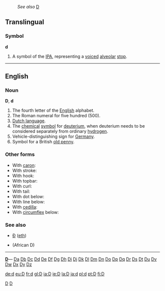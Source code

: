 :''See also'' [[D]]
==Translingual==
===Symbol===
'''d'''

#A symbol of the [[IPA]], representing a [[voiced]] [[alveolar]] [[stop]].

[[Category:IPA symbols|D]]

----

==English==
===Noun===
'''D''', '''d'''

#The fourth letter of the [[English]] alphabet.
#The Roman numeral for five hundred (500).
#[[Dutch language]].
#The [[chemical]] [[symbol]] for [[deuterium]], when deuterium needs to be considered separately from ordinary [[hydrogen]].
#Vehicle-distinguishing sign for [[Germany]].
#Symbol for a British [[old penny]].

===Other forms===
*With [[caron]]: {{IPAchar|[[ď]]}}
*With stroke: {{IPAchar|[[đ]]}}
*With hook: {{IPAchar|[[ɗ]]}}
*With topbar: {{IPAchar|[[ƌ]]}}
*With curl: {{IPAchar|[[ȡ]]}}
*With tail: {{IPAchar|[[ɖ]]}}
*With dot below: {{IPAchar|[[ḍ]]}}
*With line below: {{IPAchar|[[ḏ]]}}
*With [[cedilla]]: {{IPAchar|[[ḑ]]}}
*With [[circumflex]] below: {{IPAchar|[[ḓ]]}}

===See also===
*[[Ð]] ([[eth]])
*{{IPAchar|[[Ɖ]]}} (African D)
[[Category:Latin letters|D]]

----

{{indexletters1}}  '''[http://wiktionary.org/w/wiki.phtml?title=Special:Allpages&from=D D] '''— [http://wiktionary.org/w/wiki.phtml?title=Special:Allpages&from=Da Da] [http://wiktionary.org/w/wiki.phtml?title=Special:Allpages&from=Db Db] [http://wiktionary.org/w/wiki.phtml?title=Special:Allpages&from=Dc Dc] [http://wiktionary.org/w/wiki.phtml?title=Special:Allpages&from=Dd Dd] [http://wiktionary.org/w/wiki.phtml?title=Special:Allpages&from=De De] [http://wiktionary.org/w/wiki.phtml?title=Special:Allpages&from=Df Df] [http://wiktionary.org/w/wiki.phtml?title=Special:Allpages&from=Dg Dg] [http://wiktionary.org/w/wiki.phtml?title=Special:Allpages&from=Dh Dh] [http://wiktionary.org/w/wiki.phtml?title=Special:Allpages&from=Di Di] [http://wiktionary.org/w/wiki.phtml?title=Special:Allpages&from=Dj Dj] [http://wiktionary.org/w/wiki.phtml?title=Special:Allpages&from=Dk Dk] [http://wiktionary.org/w/wiki.phtml?title=Special:Allpages&from=Dl Dl] [http://wiktionary.org/w/wiki.phtml?title=Special:Allpages&from=Dm Dm] [http://wiktionary.org/w/wiki.phtml?title=Special:Allpages&from=Dn Dn] [http://wiktionary.org/w/wiki.phtml?title=Special:Allpages&from=Do Do] [http://wiktionary.org/w/wiki.phtml?title=Special:Allpages&from=Dp Dp] [http://wiktionary.org/w/wiki.phtml?title=Special:Allpages&from=Dq Dq] [http://wiktionary.org/w/wiki.phtml?title=Special:Allpages&from=Dr Dr] [http://wiktionary.org/w/wiki.phtml?title=Special:Allpages&from=Ds Ds] [http://wiktionary.org/w/wiki.phtml?title=Special:Allpages&from=Dt Dt] [http://wiktionary.org/w/wiki.phtml?title=Special:Allpages&from=Du Du] [http://wiktionary.org/w/wiki.phtml?title=Special:Allpages&from=Dv Dv] [http://wiktionary.org/w/wiki.phtml?title=Special:Allpages&from=Dw Dw] [http://wiktionary.org/w/wiki.phtml?title=Special:Allpages&from=Dx Dx] [http://wiktionary.org/w/wiki.phtml?title=Special:Allpages&from=Dy Dy] [http://wiktionary.org/w/wiki.phtml?title=Special:Allpages&from=Dz Dz]<br>
{{indexletters2}}

[[de:d]]
[[eu:D]]
[[fr:d]]
[[gl:D]]
[[ia:D]]
[[ie:D]]
[[la:D]]
[[ja:d]]
[[pl:d]]
[[pt:D]]
[[fi:D]]